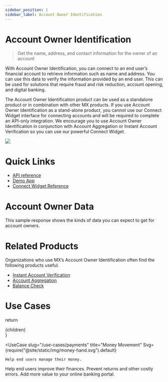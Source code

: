 ```yaml
---
sidebar_position: 1
sidebar_label: Account Owner Identification
---
```



# Account Owner Identification

> Get the name, address, and contact information for the owner of an account

With Account Owner Identification, you can connect to an end user’s financial account to retrieve information such as name and address. You can use this data to verify the information provided by an end user. This can be used for solutions that require fraud and risk reduction, account opening, and digital banking.

The Account Owner Identification product can be used as a standalone product or in combination with other MX products. If you use Account Owner Identification as a stand-alone product, you cannot use our Connect Widget interface for connecting accounts and will be required to complete an API-only integration. We encourage you to use Account Owner Identification in conjunction with Account Aggregation or Instant Account Verification so you can use our powerful Connect Widget.

<img src={Diagram} />

# Quick Links

* [API reference](xxx)
* [Demo App](xxx)
* [Connect Widget Reference](xxx)

# Account Owner Data

This sample response shows the kinds of data you can expect to get for account owners.

<AccountOwnerData />

# Related Products

Organizations who use MX’s Account Owner Identification often find the following products useful.

* [Instant Account Verification](xxx)
* [Account Aggregation](xxx)
* [Balance Check](xxx)

# Use Cases

  return <div className="mt-6 mb-[60px] grid grid-cols-2 auto-rows-max gap-6">{children}</div>
}

<UseCaseSection>

  <UseCase
    slug="/use-cases/payments"
    title="Money Movement"
    Svg={require("@site/static/img/money-hand.svg").default}
  >
    Help end users manage their money.
  </UseCase>
  <UseCase
    slug="/use-cases/payments"
    title="Account Opening"
    Svg={require("@site/static/img/money-hand.svg").default}
  >
    Help end users improve their finances.
  </UseCase>
  <UseCase
    slug="/use-cases/payments"
    title="Risk Reduction"
    Svg={require("@site/static/img/magnifying-glass.svg").default}
  >
    Prevent returns and other costly errors.
  </UseCase>
  <UseCase
    slug="/use-cases/payments"
    title="Fraud Detection"
    Svg={require("@site/static/img/mountains.svg").default}
  >
    Add more value to your online banking portal.
  </UseCase>

</UseCaseSection>

